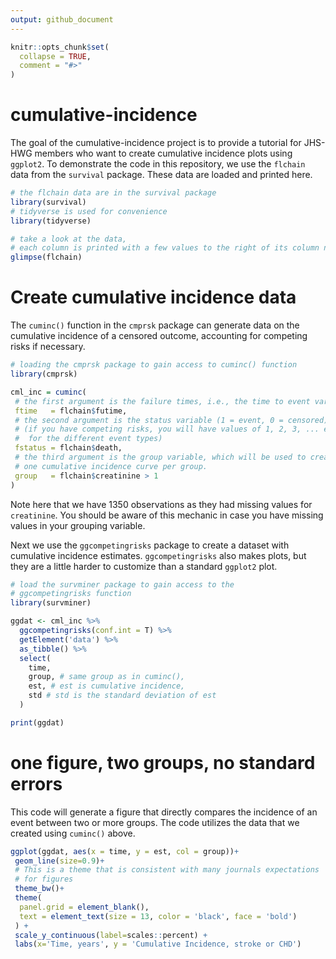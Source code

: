```yaml
---
output: github_document
---
```


<!-- README.md is generated from README.Rmd. Please edit that file -->

```r
knitr::opts_chunk$set(
  collapse = TRUE,
  comment = "#>"
)
```

# cumulative-incidence

The goal of the cumulative-incidence project is to provide a tutorial for JHS-HWG members who want to create cumulative incidence plots using `ggplot2`. To demonstrate the code in this repository, we use the `flchain` data from the `survival` package. These data are loaded and printed here.

```r

# the flchain data are in the survival package
library(survival)
# tidyverse is used for convenience
library(tidyverse)

# take a look at the data, 
# each column is printed with a few values to the right of its column name
glimpse(flchain)

```

# Create cumulative incidence data

The `cuminc()` function in the `cmprsk` package can generate data on the cumulative incidence of a censored outcome, accounting for competing risks if necessary.

```r

# loading the cmprsk package to gain access to cuminc() function
library(cmprsk)

cml_inc = cuminc(
 # the first argument is the failure times, i.e., the time to event variable
 ftime   = flchain$futime, 
 # the second argument is the status variable (1 = event, 0 = censored)
 # (if you have competing risks, you will have values of 1, 2, 3, ... etc 
 #  for the different event types)
 fstatus = flchain$death,
 # the third argument is the group variable, which will be used to create 
 # one cumulative incidence curve per group.
 group   = flchain$creatinine > 1
)


```

Note here that we have 1350 observations as they had missing values for `creatinine`. You should be aware of this mechanic in case you have missing values in your grouping variable.


Next we use the `ggcompetingrisks` package to create a dataset with cumulative incidence estimates. `ggcompetingrisks` also makes plots, but they are a little harder to customize than a standard `ggplot2` plot.

```r

# load the survminer package to gain access to the
# ggcompetingrisks function 
library(survminer)

ggdat <- cml_inc %>%
  ggcompetingrisks(conf.int = T) %>%
  getElement('data') %>%
  as_tibble() %>%
  select(
    time,
    group, # same group as in cuminc(),
    est, # est is cumulative incidence,
    std # std is the standard deviation of est
  )

print(ggdat)

```




# one figure, two groups, no standard errors

This code will generate a figure that directly compares the incidence of an event between two or more groups. The code utilizes the data that we created using `cuminc()` above.

```r

ggplot(ggdat, aes(x = time, y = est, col = group))+
 geom_line(size=0.9)+
 # This is a theme that is consistent with many journals expectations
 # for figures
 theme_bw()+
 theme(
  panel.grid = element_blank(),
  text = element_text(size = 13, color = 'black', face = 'bold')
 ) +
 scale_y_continuous(label=scales::percent) +
 labs(x='Time, years', y = 'Cumulative Incidence, stroke or CHD')

```






